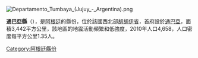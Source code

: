 [[Image:Departamento_Tumbaya_(Jujuy_-_Argentina).png|right]]
{{Coord|23|51|28|S|65|28|4|W|display=title}}

'''通巴亞縣'''（{{lang-es|Departamento de Tumbaya}}），是[[阿根廷|阿根廷]]的縣份，位於該國西北部[[胡胡伊省|胡胡伊省]]，首府設於[[通巴亞|通巴亞]]，面積3,442平方公里，該地區的地震活動頻繁和低強度，2010年人口4,658，人口密度每平方公里1.35人。

{{Argentina-geo-stub}}
[[Category:阿根廷縣份|Category:阿根廷縣份]]